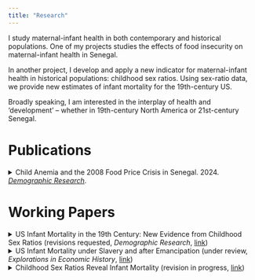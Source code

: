 ```yaml
---
title: "Research"
---
```


I study maternal-infant health in both contemporary and historical populations. One of my projects studies the effects of food insecurity on maternal-infant health in Senegal. 

In another project, I develop and apply a new indicator for maternal-infant health in historical populations: childhood sex ratios. Using sex-ratio data, we provide new estimates of infant mortality for the 19th-century US.

Broadly speaking, I am interested in the interplay of health and 'development' -- whether in 19th-century North America or 21st-century Senegal.

# Publications

<details class="details-example">
    <summary> Child Anemia and the 2008 Food Price Crisis in Senegal. 2024. [_Demographic Research_](https://www.demographic-research.org/articles/volume/51/20). </summary>
    <ul>
    _I estimate the effects of the 2008 food price crisis on child hemoglobin in Senegal. Early-life hemoglobin reflects in-utero iron deposition, making it a bio-marker for maternal malnutrition. By comparing children in-utero during the 2008 crisis to those who were breastfeeding, I develop a quasi-experimental framework to quantify the impact of the 2008 crisis on maternal-infant health. I find large negative impacts of the crisis in urban Senegal, and no impact in rural areas. The effect was largest in Dakar, where it implied a more than doubling of the prevalence childhood anemia, from 1-in-3 children to 3-in-4._
  </ul>
</details>


# Working Papers

<details class="details-example">
    <summary> US Infant Mortality in the 19th Century: New Evidence from Childhood Sex Ratios (revisions requested, _Demographic Research_, [link](https://jrmcirwin.github.io/sr1/USimr.pdf)) </summary>
    <ul>
    _We offer a new empirical basis for characterizing infant mortality: childhood sex ratios. Because males are biologically more vulnerable than females to infant mortality, high rates of infant death tend to be reflected in female-skewed childhood sex ratios. Assembling historical vital statistics and census data, we document a striking relationship between childhood sex ratios and infant mortality. Based on that relationship, we provide new estimates of infant mortality for the nineteenth-century US, a population for whom we lack vital statistics but have rich census data. We find that infant mortality for US whites was roughly 70–80 deaths per 1000 in the mid-nineteenth century._
   </ul>
</details>

<details class="details-example">
    <summary> US Infant Mortality under Slavery and after Emancipation (under review, _Explorations in Economic History_, [link](https://jrmcirwin.github.io/sr1/UsSlv.pdf)) </summary>
    <ul>
    _I use childhood sex ratios to characterize infant mortality rates among the US Black population 1850–1880, until now a matter of speculation due to a lack of birth and death records. Because of the biological survival advantage of infant females, high rates of infant mortality tend to skew the surviving population toward females. Building on this well-known fact, I use vital statistics data from contemporary Europe to quantify the empirical relationship between infant mortality and childhood sex ratios. Applying this relationship to the 19th century US, I compare infant mortality between the Black and white populations under slavery, and infant mortality among US Blacks before and after emancipation. Circa 1850 to 1860, the infant mortality rate among the Black population was around 300 deaths per 1,000, while the rate among whites was likely below 100. Infant mortality for US Blacks improved substantially after emancipation, dropping nearly 100 points to around 200 deaths per 1000, while white infant mortality remained roughly the same, cutting the Black-white disparity in half._
   </ul>
</details>


<details class="details-example">
    <summary> Childhood Sex Ratios Reveal Infant Mortality (revision in progress, [link](https://jrmcirwin.github.io/sr1/DemPap_1.pdf))</summary>
    <ul> 
      _We offer a new approach to characterizing broad patterns of infant mortality, using childhood sex ratios. Girls are hardier than boys, with lower rates of infant mortality unless their biological advantage is offset by sex discrimination. Therefore, high levels of infant mortality tend to skew the surviving population toward females. Extremes of male-biased sex ratios are familiar as indicators of missing women, but the potential for sex-ratio data to reveal patterns of infant mortality estimates has gone largely unnoticed. We document the relationship between infant mortality and childhood sex ratios in historical data from Europe and its settler colonies, showing that broad patterns of infant mortality can be inferred from sex-ratio data. Widely available from census data, childhood sex ratios can shed new light on infant mortality and maternal health in populations lacking mortality data._
    </ul>
</details>

